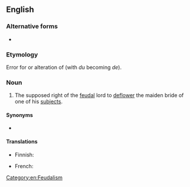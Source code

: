 ==English==
{{wikipedia}}

===Alternative forms===
* {{alter|en|droit du seigneur}}

===Etymology===
Error for or alteration of {{bor|en|fr|[[droit]] [[du]] [[seigneur]]||lord's right}} (with ''du'' becoming ''de'').

===Noun===
{{en-noun|head=droit de seigneur|-}}

# The supposed right of the [[feudal]] lord to [[deflower]] the maiden bride of one of his [[subject]]s.

====Synonyms====
* {{l|en|ius primae noctis}}

====Translations====
{{trans-top}}
* Finnish: {{t|fi|ensiyön oikeus}}
{{trans-mid}}
* French: {{t+|fr|droit de cuissage|m}}
{{trans-bottom}}

[[Category:en:Feudalism]]